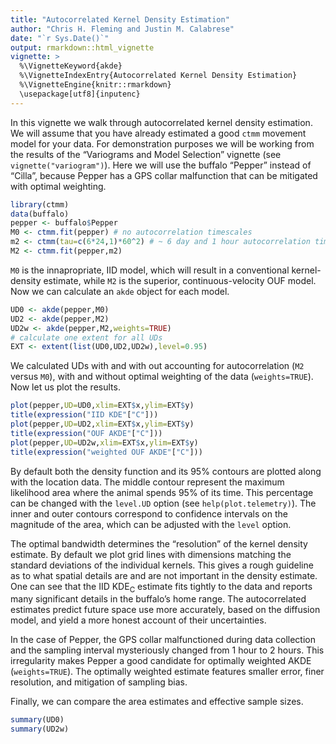 ```yaml
---
title: "Autocorrelated Kernel Density Estimation"
author: "Chris H. Fleming and Justin M. Calabrese"
date: "`r Sys.Date()`"
output: rmarkdown::html_vignette
vignette: >
  %\VignetteKeyword{akde}
  %\VignetteIndexEntry{Autocorrelated Kernel Density Estimation}
  %\VignetteEngine{knitr::rmarkdown}
  \usepackage[utf8]{inputenc}
---
```


In this vignette we walk through autocorrelated kernel density estimation. We will assume that you have already estimated a good `ctmm` movement model for your data. For demonstration purposes we will be working from the results of the "Variograms and Model Selection" vignette (see `vignette("variogram")`). Here we will use the buffalo "Pepper" instead of "Cilla", because Pepper has a GPS collar malfunction that can be mitigated with optimal weighting.

```r
library(ctmm)
data(buffalo)
pepper <- buffalo$Pepper
M0 <- ctmm.fit(pepper) # no autocorrelation timescales
m2 <- ctmm(tau=c(6*24,1)*60^2) # ~ 6 day and 1 hour autocorrelation timescales
M2 <- ctmm.fit(pepper,m2)
```

`M0` is the innapropriate, IID model, which will result in a conventional kernel-density estimate, while `M2` is the superior, continuous-velocity OUF model. Now we can calculate an `akde` object for each model.

```r
UD0 <- akde(pepper,M0)
UD2 <- akde(pepper,M2)
UD2w <- akde(pepper,M2,weights=TRUE)
# calculate one extent for all UDs
EXT <- extent(list(UD0,UD2,UD2w),level=0.95)
```

We calculated UDs with and with out accounting for autocorrelation (`M2` versus `M0`), with and without optimal weighting of the data (`weights=TRUE`).
Now let us plot the results.

```r
plot(pepper,UD=UD0,xlim=EXT$x,ylim=EXT$y)
title(expression("IID KDE"["C"]))
plot(pepper,UD=UD2,xlim=EXT$x,ylim=EXT$y)
title(expression("OUF AKDE"["C"]))
plot(pepper,UD=UD2w,xlim=EXT$x,ylim=EXT$y)
title(expression("weighted OUF AKDE"["C"]))
```

By default both the density function and its 95% contours are plotted along with the location data. The middle contour represent the maximum likelihood area where the animal spends 95% of its time. This percentage can be changed with the `level.UD` option (see `help(plot.telemetry)`). The inner and outer contours correspond to confidence intervals on the magnitude of the area, which can be adjusted with the `level` option.

The optimal bandwidth determines the "resolution" of the kernel density estimate. By default we plot grid lines with dimensions matching the standard deviations of the individual kernels. This gives a rough guideline as to what spatial details are and are not important in the density estimate. One can see that the IID KDE<sub>C</sub> estimate fits tightly to the data and reports many significant details in the buffalo's home range. The autocorrelated estimates predict future space use more accurately, based on the diffusion model, and yield a more honest account of their uncertainties.

In the case of Pepper, the GPS collar malfunctioned during data collection and the sampling interval mysteriously changed from 1 hour to 2 hours. This irregularity makes Pepper a good candidate for optimally weighted AKDE (`weights=TRUE`). The optimally weighted estimate features smaller error, finer resolution, and mitigation of sampling bias.

Finally, we can compare the area estimates and effective sample sizes.

```r
summary(UD0)
summary(UD2w)
```
